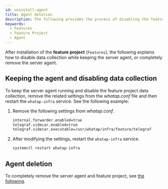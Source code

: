 ```yaml
---
id: uninstall-agent
title: Agent deletion
description: The following provides the process of disabling the feature project data collection and removing the agent.
keywords:
  - Features
  - Feature Project
  - Agent
---
```


After installation of the **feature project** (<code class='Features'>Features</code>), the following explains how to disable data collection while keeping the server agent, or completely remove the server agent.

## Keeping the agent and disabling data collection

To keep the server agent running and disable the feature project data collection, remove the related settings from the *whatap.conf* file and then restart the `whatap-infra` service. See the following example: 

1. Remove the following settings from *whatap.conf*.

   ```bash title='whatap.conf'
   internal.forwarder.enabled=true
   telegraf.sidecar.enabled=true
   telegraf.sidecar.executable=/usr/whatap/infra/feature/telegraf
   ```
2. After modifying the settings, restart the `whatap-infra` service. 

   ```bash
   systemctl restart whatap-infra
   ```

## Agent deletion

To completely remove the server agent and feature project, see [the following](/server/agent-remove/).
